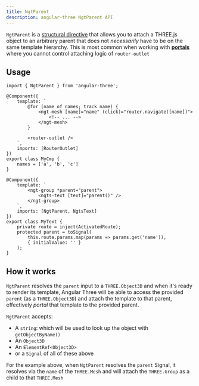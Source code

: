```yaml
---
title: NgtParent
description: angular-three NgtParent API
---
```


`NgtParent` is a [structural directive](https://angular.dev/guide/structural-directives) that allows you to attach a THREE.js object to an arbitrary parent that does not _necessarily_ have to be on the same template hierarchy.
This is most common when working with [**portals**](/learn/advanced/portals) where you cannot control attaching logic of `router-outlet`

## Usage

```angular-ts
import { NgtParent } from 'angular-three';

@Component({
    template: `
        @for (name of names; track name) {
            <ngt-mesh [name]="name" (click)="router.navigate([name])">
                <!-- ... -->
            </ngt-mesh>
        }

        <router-outlet />
    `,
    imports: [RouterOutlet]
})
export class MyCmp {
    names = ['a', 'b', 'c']
}

@Component({
    template: `
        <ngt-group *parent="parent">
            <ngts-text [text]="parent()" />
        </ngt-group>
    `,
    imports: [NgtParent, NgtsText]
})
export class MyText {
    private route = inject(ActivatedRoute);
    protected parent = toSignal(
        this.route.params.map(params => params.get('name')),
        { initialValue: '' }
    );
}
```

## How it works

`NgtParent` resolves the `parent` input to a `THREE.Object3D` and when it's ready to render its template, Angular Three will be able to access the provided `parent` (as a `THREE.Object3D`) and attach the template to that parent, effectively _portal_ that template to the provided parent.

`NgtParent` accepts:

- A `string`: which will be used to look up the object with `getObjectByName()`
- An `Object3D`
- An `ElementRef<Object3D>`
- or a `Signal` of all of these above

For the example above, when `NgtParent` resolves the `parent` Signal, it resolves via the `name` of the `THREE.Mesh` and will attach the `THREE.Group` as a child to that `THREE.Mesh`

